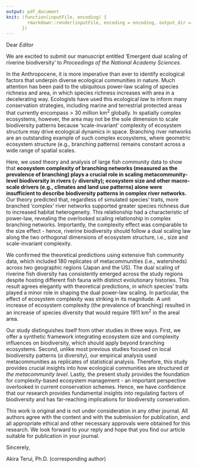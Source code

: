 ```yaml
---
output: pdf_document
knit: (function(inputFile, encoding) {
        rmarkdown::render(inputFile, encoding = encoding, output_dir = "document_output")
      })
---
```


Dear *Editor*

We are excited to submit our manuscript entitled 'Emergent dual scaling of riverine biodiversity' to *Proceedings of the National Academy Sciences*.

In the Anthropocene, it is more imperative than ever to identify ecological factors that underpin diverse ecological communities in nature. Much attention has been paid to the ubiquitous power-law scaling of species richness and area, in which species richness increases with area in a decelerating way. Ecologists have used this ecological *law* to inform many conservation strategies, including marine and terrestrial protected areas that currently encompass > 30 million km^2^ globally. In spatially complex ecosystems, however, the area may not be the sole dimension to scale biodiversity patterns because 'scale-invariant' complexity of ecosystem structure may drive ecological dynamics in space. Branching river networks are an outstanding example of such complex ecosystems, where geometric ecosystem structure (e.g., branching patterns) remains constant across a wide range of spatial scales.

Here, we used theory and analysis of large fish community data to show that **ecosystem complexity of branching networks (measured as the prevalence of branching) plays a crucial role in scaling metacommunity-level biodiversity in rivers (**$\gamma$ **diversity); ecosystem size and other macro-scale drivers (e.g., climates and land use patterns) alone were insufficient to describe biodiversity patterns in complex river networks.** Our theory predicted that, regardless of simulated species' traits, more branched 'complex' river networks supported greater species richness due to increased habitat heterogeneity. This relationship had a characteristic of power-law, revealing the overlooked scaling relationship in complex branching networks. Importantly, the complexity effect was comparable to the size effect - hence, riverine biodiversity should follow a dual scaling law along the two orthogonal dimensions of ecosystem structure, i.e., size and scale-invariant complexity.

We confirmed the theoretical predictions using extensive fish community data, which included 180 replicates of metacommunities (i.e., watersheds) across two geographic regions (Japan and the US). The dual scaling of riverine fish diversity has consistently emerged across the study regions despite hosting different fish fauna with distinct evolutionary histories. This result agrees elegantly with theoretical predictions, in which species' traits played a minor role in shaping the dual power-law scaling. In particular, the effect of ecosystem complexity was striking in its magnitude. A unit increase of ecosystem complexity (the prevalence of branching) resulted in an increase of species diversity that would require 1911 km^2^ in the areal area.

Our study distinguishes itself from other studies in three ways. First, we offer a synthetic framework integrating ecosystem size and complexity influences on biodiversity, which should apply beyond branching ecosystems. Second, unlike most previous studies focused on local biodiversity patterns ($\alpha$ diversity), our empirical analysis used metacommunities as replicates of statistical analysis. Therefore, this study provides crucial insights into how ecological communities are structured *at the metacommunity level*. Lastly, the present study provides the foundation for complexity-based ecosystem management - an important perspective overlooked in current conservation schemes. Hence, we have confidence that our research provides fundamental insights into regulating factors of biodiversity and has far-reaching implications for biodiversity conservation.

This work is original and is not under consideration in any other journal. All authors agree with the content and with the submission for publication, and all appropriate ethical and other necessary approvals were obtained for this research. We look forward to your reply and hope that you find our article suitable for publication in your journal.

Sincerely,

Akira Terui, Ph.D. (corresponding author)
